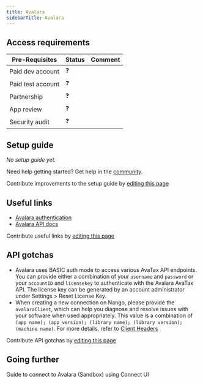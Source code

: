 ```yaml
---
title: Avalara
sidebarTitle: Avalara
---
```




<StatusWidget service="avalara" />

<Overview />
<PreBuiltTooling />
<PreBuiltUseCases />

## Access requirements
| Pre-Requisites | Status | Comment|
| - | - | - |
| Paid dev account | ❓ |  |
| Paid test account | ❓ |  |
| Partnership | ❓ | |
| App review | ❓ |  |
| Security audit | ❓ | |


## Setup guide

_No setup guide yet._

<Tip>Need help getting started? Get help in the [community](https://nango.dev/slack).</Tip>

<Note>Contribute improvements to the setup guide by [editing this page](https://github.com/nangohq/nango/tree/master/docs-v2/integrations/all/avalara.mdx)</Note>


## Useful links

-   [Avalara authentication](https://developer.avalara.com/avatax/authentication-in-rest)
-   [Avalara API docs](https://developer.avalara.com/api-reference/avatax/rest/v2/)

<Note>Contribute useful links by [editing this page](https://github.com/nangohq/nango/tree/master/docs-v2/integrations/all/avalara.mdx)</Note>

## API gotchas

- Avalara uses BASIC auth mode to access various AvaTax API endpoints. You can provide either a combination of your `username` and `password` or your `accountID` and `licensekey` to authenticate with the Avalara AvaTax API. The license key can be generated by an account administrator under Settings > Reset License Key.
- When creating a new connection on Nango, please provide the `avalaraClient`, which can help you diagnose and resolve issues with your software when used appropriately. This value is a combination of `(app name); (app version); (library name); (library version); (machine name)`. For more details, refer to [Client Headers](https://developer.avalara.com/avatax/client-headers/)

<Note>Contribute API gotchas by [editing this page](https://github.com/nangohq/nango/tree/master/docs-v2/integrations/all/avalara.mdx)</Note>

## Going further

<Card title="Connect to Avalara (Sandbox)" icon="link" href="/integrations/all/avalara-sandbox/connect" horizontal>
  Guide to connect to Avalara (Sandbox) using Connect UI
</Card>
